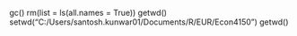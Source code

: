 gc()
rm(list = ls(all.names = True))
getwd()
setwd("C:/Users/santosh.kunwar01/Documents/R/EUR/Econ4150")
getwd()


